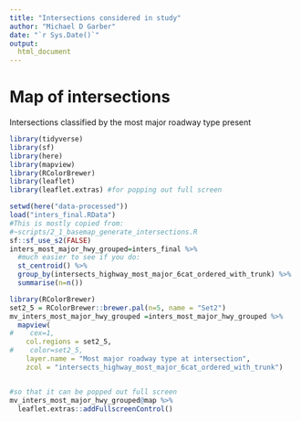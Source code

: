 ```yaml
---
title: "Intersections considered in study"
author: "Michael D Garber"
date: "`r Sys.Date()`"
output:
  html_document
---
```


# Map of intersections

Intersections classified by the most major roadway type present

```r
library(tidyverse)
library(sf)
library(here)
library(mapview)
library(RColorBrewer)
library(leaflet)
library(leaflet.extras) #for popping out full screen
```

```r
setwd(here("data-processed"))
load("inters_final.RData")
#This is mostly copied from:
#~scripts/2_1_basemap_generate_intersections.R
sf::sf_use_s2(FALSE)
inters_most_major_hwy_grouped=inters_final %>% 
  #much easier to see if you do:
  st_centroid() %>% 
  group_by(intersects_highway_most_major_6cat_ordered_with_trunk) %>% 
  summarise(n=n())

library(RColorBrewer)
set2_5 = RColorBrewer::brewer.pal(n=5, name = "Set2")
mv_inters_most_major_hwy_grouped =inters_most_major_hwy_grouped %>% 
  mapview(
#    cex=1,
    col.regions = set2_5,
#    color=set2_5,
    layer.name = "Most major roadway type at intersection",
    zcol = "intersects_highway_most_major_6cat_ordered_with_trunk")


#so that it can be popped out full screen
mv_inters_most_major_hwy_grouped@map %>% 
  leaflet.extras::addFullscreenControl()
```


